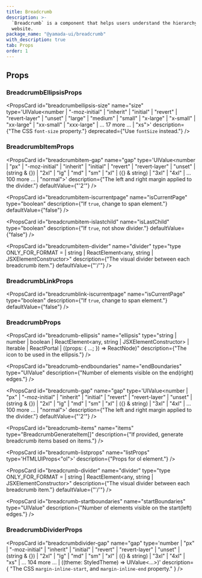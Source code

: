 ```yaml
---
title: Breadcrumb
description: >-
  `Breadcrumb` is a component that helps users understand the hierarchy of a
  website.
package_name: "@yamada-ui/breadcrumb"
with_description: true
tab: Props
order: 1
---
```


## Props

### BreadcrumbEllipsisProps

<PropsCard
  id="breadcrumbellipsis-size"
  name="size"
  type='UIValue<number | "-moz-initial" | "inherit" | "initial" | "revert" | "revert-layer" | "unset" | "large" | "medium" | "small" | "x-large" | "x-small" | "xx-large" | "xx-small" | "xxx-large" | ... 17 more ... | "xs">'
  description={"The CSS `font-size` property."}
  deprecated={"Use `fontSize` instead."}
/>

### BreadcrumbItemProps

<PropsCard
  id="breadcrumbitem-gap"
  name="gap"
  type='UIValue<number | "px" | "-moz-initial" | "inherit" | "initial" | "revert" | "revert-layer" | "unset" | (string & {}) | "2xl" | "lg" | "md" | "sm" | "xl" | ({} & string) | "3xl" | "4xl" | ... 100 more ... | "normal">'
  description={"The left and right margin applied to the divider."}
  defaultValue={"'2'"}
/>

<PropsCard
  id="breadcrumbitem-iscurrentpage"
  name="isCurrentPage"
  type="boolean"
  description={"If `true`, change to span element."}
  defaultValue={"false"}
/>

<PropsCard
  id="breadcrumbitem-islastchild"
  name="isLastChild"
  type="boolean"
  description={"If `true`, not show divider."}
  defaultValue={"false"}
/>

<PropsCard
  id="breadcrumbitem-divider"
  name="divider"
  type="type ONLY_FOR_FORMAT =
  | string
  | ReactElement<any, string | JSXElementConstructor<any>>"
  description={"The visual divider between each breadcrumb item."}
  defaultValue={"'/'"}
/>

### BreadcrumbLinkProps

<PropsCard
  id="breadcrumblink-iscurrentpage"
  name="isCurrentPage"
  type="boolean"
  description={"If `true`, change to span element."}
  defaultValue={"false"}
/>

### BreadcrumbProps

<PropsCard
  id="breadcrumb-ellipsis"
  name="ellipsis"
  type="string | number | boolean | ReactElement<any, string | JSXElementConstructor<any>> | Iterable<ReactNode> | ReactPortal | ((props: { ...; }) => ReactNode)"
  description={"The icon to be used in the ellipsis."}
/>

<PropsCard
  id="breadcrumb-endboundaries"
  name="endBoundaries"
  type="UIValue<number>"
  description={"Number of elements visible on the end(right) edges."}
/>

<PropsCard
  id="breadcrumb-gap"
  name="gap"
  type='UIValue<number | "px" | "-moz-initial" | "inherit" | "initial" | "revert" | "revert-layer" | "unset" | (string & {}) | "2xl" | "lg" | "md" | "sm" | "xl" | ({} & string) | "3xl" | "4xl" | ... 100 more ... | "normal">'
  description={"The left and right margin applied to the divider."}
  defaultValue={"'2'"}
/>

<PropsCard
  id="breadcrumb-items"
  name="items"
  type="BreadcrumbGenerateItem[]"
  description={"If provided, generate breadcrumb items based on items."}
/>

<PropsCard
  id="breadcrumb-listprops"
  name="listProps"
  type='HTMLUIProps<"ol">'
  description={"Props for ol element."}
/>

<PropsCard
  id="breadcrumb-divider"
  name="divider"
  type="type ONLY_FOR_FORMAT =
  | string
  | ReactElement<any, string | JSXElementConstructor<any>>"
  description={"The visual divider between each breadcrumb item."}
  defaultValue={"'/'"}
/>

<PropsCard
  id="breadcrumb-startboundaries"
  name="startBoundaries"
  type="UIValue<number>"
  description={"Number of elements visible on the start(left) edges."}
/>

### BreadcrumbDividerProps

<PropsCard
  id="breadcrumbdivider-gap"
  name="gap"
  type='number | "px" | "-moz-initial" | "inherit" | "initial" | "revert" | "revert-layer" | "unset" | (string & {}) | "2xl" | "lg" | "md" | "sm" | "xl" | ({} & string) | "3xl" | "4xl" | "xs" | ... 104 more ... | ((theme: StyledTheme) => UIValue<...>)'
  description={
    "The CSS `margin-inline-start`, and `margin-inline-end` property."
  }
/>

